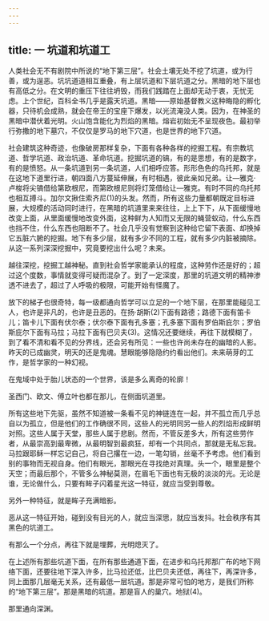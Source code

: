 ```yaml
---
---
---
```

title: 一 坑道和坑道工
---





人类社会无不有剧院中所说的“地下第三层”。社会土壤无处不挖了坑道，或为行善，或为逞恶。坑坑道道相互重叠，有上层坑道和下层坑道之分。黑暗的地下层也有高低之分。在文明的重压下往往坍毁，而我们践踏在上面却无动于衷，无忧无虑。上个世纪，百科全书几乎是露天坑道。黑暗——原始基督教义这种晦隐的孵化器，只待机会成熟，就会在帝王的宝座下爆发，以光流淹没人类。因为，在神圣的黑暗中潜伏着光明。火山饱含能化为烈焰的黑暗。熔岩初始无不呈现夜色。最初举行弥撒的地下墓穴，不仅仅是罗马的地下穴道，也是世界的地下穴道。

社会建筑这种奇迹，也像破房那样复杂，下面有各种各样的挖掘工程。有宗教坑道、哲学坑道、政治坑道、革命坑道。挖掘坑道的镐，有的是思想，有的是数字，有的是愤怒。从一条坑道到另一条坑道，人们相呼应答。形形色色的乌托邦，就是在这地下道里行进，朝四面八方蔓延伸展，有时相遇，彼此亲如兄弟。让—雅克·卢梭将尖镐借给第欧根尼，而第欧根尼则将灯笼借给让—雅克。有时不同的乌托邦也相互搏斗。加尔文揪住索齐尼(1)的头发。然而，所有这些力量都朝既定目标进展，大规模的活动同时进行，在黑暗的坑道里来来往往，上上下下，从下面缓慢地改变上面，从里面缓慢地改变外面，这种鲜为人知而又无限的蝇营蚁动，什么东西也挡不住，什么东西也阻断不了。社会几乎没有觉察到这种给它留下表面、却换掉它五脏六腑的挖掘。地下有多少层，就有多少不同的工程，就有多少内脏被摘除。从这一系列深深挖掘中，究竟要挖出什么呢？未来。

越往深挖，挖掘工越神秘。直到社会哲学家能承认的程度，这种劳作还是好的；超过这个度数，事情就变得可疑而混杂了。到了一定深度，那里的坑道文明的精神渗透不进去了，超过了人呼吸的极限，可能开始有怪魔了。

放下的梯子也很奇特，每一级都通向哲学可以立足的一个地下层，在那里能碰见工人，也许是非凡的，也许是丑恶的。在扬·胡斯(2)下面有路德；路德下面有笛卡儿；笛卡儿下面有伏尔泰；伏尔泰下面有孔多塞；孔多塞下面有罗伯斯庇尔；罗伯斯庇尔下面有马拉；马拉下面有巴贝夫(3)。这情况还要继续，再往下就模糊了，到了看不清和看不见的分界线，还会另有所见：一些也许尚未存在的幽暗的人影。昨天的已成幽灵，明天的还是鬼魂。慧眼能够隐隐约约看出他们。未来萌芽的工作，是哲学家的一种幻视。

在鬼域中处于胎儿状态的一个世界，该是多么离奇的轮廓！

圣西门、欧文、傅立叶也都在那儿，在侧面坑道里。

所有这些地下先驱，虽然不知道被一条看不见的神链连在一起，并不孤立而几乎总自以为孤立，但是他们的工作确很不同，这些人的光明同另一些人的烈焰形成鲜明对照。这些人属于天堂，那些人属于悲剧。然而，不管反差多大，所有这些劳作者，从最崇高到最卑微，从最明智到最疯狂，却有一个共同点，那就是无私忘我。马拉跟耶稣一样忘记自己，将自己撂在一边，一笔勾销，丝毫不予考虑。他们看到别的事物而无视自身。他们有眼光，那眼光在寻找绝对真理。头一个，眼里是整个天空；而最后那个，不管多么神秘莫测，在眉毛下面也有无极的淡淡的光。无论是谁，无论做什么，只要有眸子闪着星光这一特征，就应当受到尊敬。

另外一种特征，就是眸子充满暗影。

恶从这一特征开始，碰到没有目光的人，就应当深思，就应当发抖。社会秩序有其黑色的坑道工。

有那么一个分点，再往下就是埋葬，光明熄灭了。

在上述所有那些坑道下面，在所有那些通道下面，在进步和乌托邦那广布的地下网络下面，还要往地下深入许多，比马拉还低，比巴贝夫还低，再往下，再深许多，同上面那几层毫无关系，还有最低一层坑道。那是非常可怕的地方，是我们所称的“地下第三层”。那是黑暗的坑道。那是盲人的巢穴。地狱(4)。

那里通向深渊。